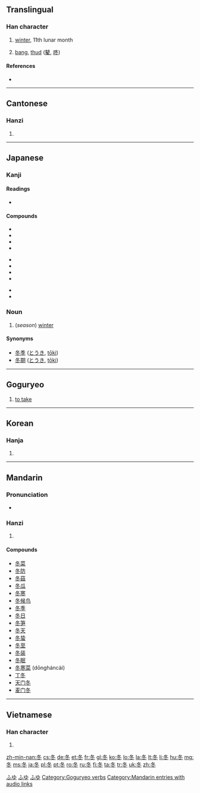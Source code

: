 {{also|鼕}}
==Translingual==
{{stroke order|type=animate}}

===Han character===
{{Han char|rn=15|rad=冫|as=03|sn=5|four=2730<sub>3</sub>|canj=竹水卜 (HEY)}}

# [[winter]], 11th lunar month
# {{onomatopoeia|lang=mul}} [[bang]], [[thud]] ([[鼕]], [[咚]])

====References====
* {{Han ref|kx=0131.170|dkj=01610|dj=0294.130|hdz=20867.190|uh=51AC|ud=20908|bh=A556|bd=42326}}

----

==Cantonese==

===Hanzi===
{{yue-hanzi|jyut=|y=dung1}}

# {{defn|lang=yue|sort=冫03}}

----

==Japanese==

===Kanji===
{{ja-kanji|grade=2|rs=冫03}}

====Readings====
* {{ja-readings|on=[[とう]] (tō)|kun=[[ふゆ]] (fuyu)}}

====Compounds====
{{top3}}
* {{l|ja|sc=Jpan|冬季|tr=とうき, tōki}}
* {{l|ja|sc=Jpan|冬期|tr=とうき, tōki}}
* {{l|ja|sc=Jpan|冬至|tr=とうじ, tōji}}
* {{l|ja|sc=Jpan|冬眠|tr=とうみん, tōmin}}
{{mid3}}
* {{l|ja|sc=Jpan|冬将軍|tr=ふゆしょうぐん, fuyushōgun}}
* {{l|ja|sc=Jpan|冬休|tr=ふゆやすみ, fuyuyasumi}}
* {{l|ja|sc=Jpan|冬山|tr=ふゆやま, fuyuyama}}
* {{l|ja|sc=Jpan|初冬|tr=しょとう, shotō}}
{{mid3}}
* {{l|ja|sc=Jpan|晩冬|tr=ばんとう, bantō}}
* {{l|ja|sc=Jpan|立冬|tr=りっとう, rittō}}
{{bottom}}

===Noun===
{{ja-noun|k|hira=ふゆ|rom=fuyu}}

# (''season'') [[winter]]

====Synonyms====
* [[冬季]] ([[とうき]], [[tōki]])
* [[冬期]] ([[とうき]], [[tōki]])

[[Category:1000 Japanese basic words|ふゆ]]
[[Category:ja:Calendar terms|ふゆ]]
[[Category:ja:Seasons|ふゆ]]

----

==Goguryeo==
{{head|zkg|verb|tr=dong}}

#[[to take]]
[[Category:Goguryeo verbs]]

----

==Korean==

===Hanja===
{{ko-hanja|hangeul=[[동]]|rv=dong|mr=tong}}

# {{defn|lang=ko|sort=冫03}}

----

==Mandarin==

===Pronunciation===
* {{audio|zh-dōng.ogg|audio}}

===Hanzi===
{{cmn-hanzi|pin=[[dōng]] ([[dong1]])|wg=tung<sup>1</sup>}}

# {{defn|lang=cmn|sort=冫03}}

====Compounds====
* [[冬菜]]
* [[冬防]]
* [[冬菇]]
* [[冬瓜]]
* [[冬寒]]
* [[冬候鸟]]
* [[冬季]]
* [[冬日]]
* [[冬笋]]
* [[冬天]]
* [[冬蛰]]
* [[冬至]]
* [[冬装]]
* [[冬眠]]
* [[冬寒菜]] (dōngháncài)
* [[丁冬]]
* [[天门冬]]
* [[麦门冬]] 

[[Category:Mandarin entries with audio links]]

----

==Vietnamese==

===Han character===
{{vi-hantu|[[đông]], [[đong]]|rs=冫03}}

# {{defn|lang=vi|sort=冫03}}

[[zh-min-nan:冬]]
[[cs:冬]]
[[de:冬]]
[[et:冬]]
[[fr:冬]]
[[gl:冬]]
[[ko:冬]]
[[lo:冬]]
[[la:冬]]
[[lt:冬]]
[[li:冬]]
[[hu:冬]]
[[mg:冬]]
[[ms:冬]]
[[ja:冬]]
[[pl:冬]]
[[pt:冬]]
[[ro:冬]]
[[ru:冬]]
[[fi:冬]]
[[ta:冬]]
[[tr:冬]]
[[uk:冬]]
[[zh:冬]]